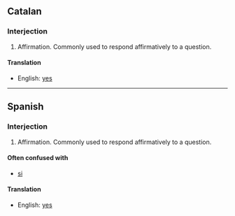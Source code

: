 ==Catalan==
===Interjection===
#Affirmation. Commonly used to respond affirmatively to a question.
====Translation====
*English: [[yes]]

----
==Spanish==
===Interjection===
#Affirmation. Commonly used to respond affirmatively to a question.
====Often confused with====
*[[si]]
====Translation====
*English: [[yes]]